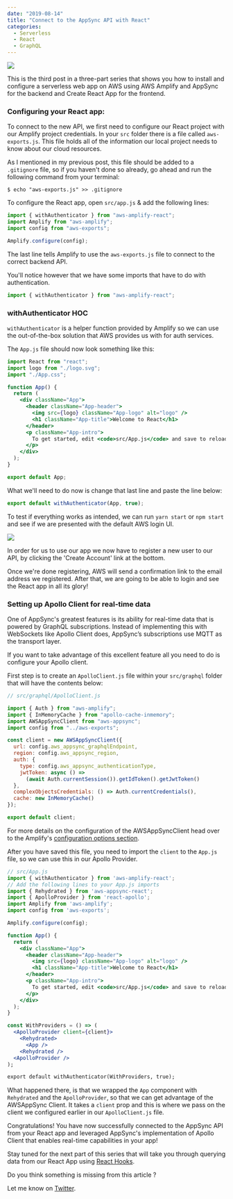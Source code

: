 ---
date: "2019-08-14"
title: "Connect to the AppSync API with React"
categories:
  - Serverless
  - React
  - GraphQL
---

![](../2019-08-12/315.jpg)

This is the third post in a three-part series that shows you how to install
and configure a serverless web app on AWS using AWS Amplify and AppSync
for the backend and Create React App for the frontend.

### Configuring your React app:

To connect to the new API, we first need to configure our React project with our Amplify project
credentials. In your `src` folder there is a file called `aws-exports.js`.
This file holds all of the information our local project needs to know about our cloud resources.

As I mentioned in my previous post, this file should be added to a `.gitignore` file, so if you haven't done so already,
go ahead and run the following command from your terminal:

```shell
$ echo "aws-exports.js" >> .gitignore
```

To configure the React app, open `src/app.js` &amp; add the following lines:

```js
import { withAuthenticator } from "aws-amplify-react";
import Amplify from "aws-amplify";
import config from "aws-exports";

Amplify.configure(config);
```

The last line tells Amplify to use the `aws-exports.js` file to connect to the correct backend API.

You'll notice however that we have some imports that have to do with authentication.

```jsx
import { withAuthenticator } from "aws-amplify-react";
```

### withAuthenticator HOC

`withAuthenticator` is a helper function provided by Amplify so we can use the out-of-the-box solution that
AWS provides us with for auth services.

The `App.js` file should now look something like this:

```jsx
import React from "react";
import logo from "./logo.svg";
import "./App.css";

function App() {
  return (
    <div className="App">
      <header className="App-header">
        <img src={logo} className="App-logo" alt="logo" />
        <h1 className="App-title">Welcome to React</h1>
      </header>
      <p className="App-intro">
        To get started, edit <code>src/App.js</code> and save to reload.
      </p>
    </div>
  );
}

export default App;
```

What we'll need to do now is change that last line and paste the line below:

```jsx
export default withAuthenticator(App, true);
```

To test if everything works as intended, we can run `yarn start` or `npm start`
and see if we are presented with the default AWS login UI.

![](./amplify-login.png)

In order for us to use our app we now have to register a new user to our API,
by clicking the 'Create Account' link at the bottom.

Once we're done registering, AWS will send a confirmation link to the email address we registered.
After that, we are going to be able to login and see the React app in all its glory!

### Setting up Apollo Client for real-time data

One of AppSync's greatest features is its ability for real-time data that is powered by GraphQL subscriptions.
Instead of implementing this with WebSockets like Apollo Client does, AppSync’s subscriptions use MQTT as the transport layer.

If you want to take advantage of this excellent feature all you need to do is configure your Apollo client.

First step is to create an `ApolloClient.js` file within your `src/graphql` folder that will have the contents below:

```jsx
// src/graphql/ApolloClient.js

import { Auth } from "aws-amplify";
import { InMemoryCache } from "apollo-cache-inmemory";
import AWSAppSyncClient from "aws-appsync";
import config from "../aws-exports";

const client = new AWSAppSyncClient({
  url: config.aws_appsync_graphqlEndpoint,
  region: config.aws_appsync_region,
  auth: {
    type: config.aws_appsync_authenticationType,
    jwtToken: async () =>
      (await Auth.currentSession()).getIdToken().getJwtToken()
  },
  complexObjectsCredentials: () => Auth.currentCredentials(),
  cache: new InMemoryCache()
});

export default client;
```

For more details on the configuration of the AWSAppSyncClient head over to the Amplify's [configuration options section](https://aws-amplify.github.io/docs/js/api#configuration-options).

After you have saved this file, you need to import the `client` to the `App.js` file,
so we can use this in our Apollo Provider.

```jsx
// src/App.js
import { withAuthenticator } from 'aws-amplify-react';
// Add the following lines to your App.js imports
import { Rehydrated } from 'aws-appsync-react';
import { ApolloProvider } from 'react-apollo';
import Amplify from 'aws-amplify';
import config from 'aws-exports';

Amplify.configure(config);

function App() {
  return (
    <div className="App">
      <header className="App-header">
        <img src={logo} className="App-logo" alt="logo" />
        <h1 className="App-title">Welcome to React</h1>
      </header>
      <p className="App-intro">
        To get started, edit <code>src/App.js</code> and save to reload.
      </p>
    </div>
  );
}

const WithProviders = () => (
  <ApolloProvider client={client}>
    <Rehydrated>
      <App />
    <Rehydrated />
  <ApolloProvider />
);

export default withAuthenticator(WithProviders, true);

```

What happened there, is that we wrapped the `App` component with `Rehydrated` and the `ApolloProvider`,
so that we can get advantage of the AWSAppSync Client. It takes a `client` prop
and this is where we pass on the client we configured earlier in our `ApolloClient.js` file.

Congratulations! You have now successfully connected to the AppSync API from your React app and
leveraged AppSync's implementation of Apollo Client that enables real-time capabilities in your app!

Stay tuned for the next part of this series that will take you through querying data from our React App using [React Hooks](https://reactjs.org/docs/hooks-intro.html).

Do you think something is missing from this article ?

Let me know on [Twitter](https://twitter.com/SpyrouYannis).
